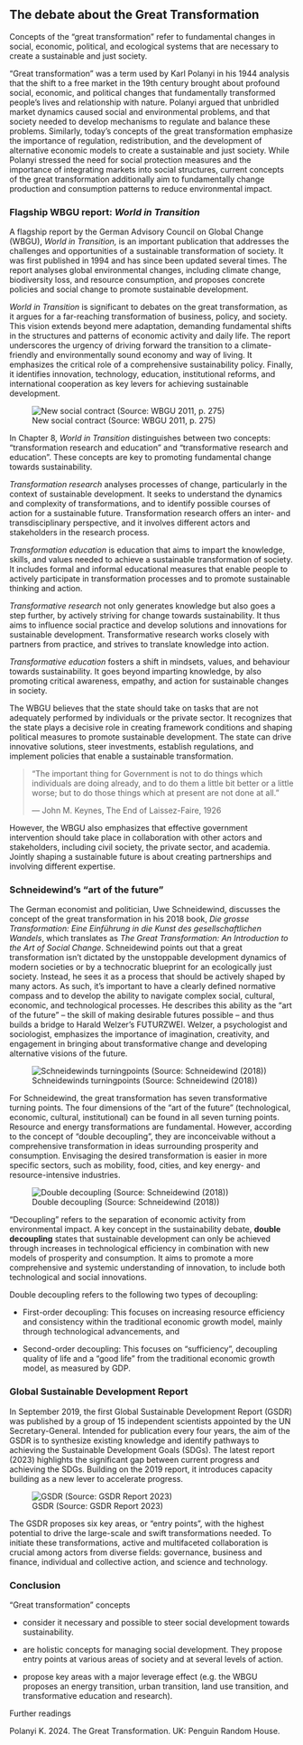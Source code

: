 ## The debate about the Great Transformation

Concepts of the “great transformation” refer to fundamental changes in social, economic, political, and ecological systems that are necessary to create a sustainable and just society.

“Great transformation” was a term used by Karl Polanyi in his 1944 analysis that the shift to a free market in the 19th century brought about profound social, economic, and political changes that fundamentally transformed people’s lives and relationship with nature. Polanyi argued that unbridled market dynamics caused social and environmental problems, and that society needed to develop mechanisms to regulate and balance these problems. Similarly, today’s concepts of the great transformation emphasize the importance of regulation, redistribution, and the development of alternative economic models to create a sustainable and just society. While Polanyi stressed the need for social protection measures and the importance of integrating markets into social structures, current concepts of the great transformation additionally aim to fundamentally change production and consumption patterns to reduce environmental impact.

### Flagship WBGU report: *World in Transition*

A flagship report by the German Advisory Council on Global Change (WBGU), *World in Transition,* is an important publication that addresses the challenges and opportunities of a sustainable transformation of society. It was first published in 1994 and has since been updated several times. The report analyses global environmental changes, including climate change, biodiversity loss, and resource consumption, and proposes concrete policies and social change to promote sustainable development.

*World in Transition* is significant to debates on the great transformation, as it argues for a far-reaching transformation of business, policy, and society. This vision extends beyond mere adaptation, demanding fundamental shifts in the structures and patterns of economic activity and daily life. The report underscores the urgency of driving forward the transition to a climate-friendly and environmentally sound economy and way of living. It emphasizes the critical role of a comprehensive sustainability policy. Finally, it identifies innovation, technology, education, institutional reforms, and international cooperation as key levers for achieving sustainable development.

![New social contract (Source: WBGU 2011, p. 275)](Images/.png){#fig-new-social-contract}

In Chapter 8, *World in Transition* distinguishes between two concepts: “transformation research and education” and “transformative research and education”. These concepts are key to promoting fundamental change towards sustainability.

*Transformation research* analyses processes of change, particularly in the context of sustainable development. It seeks to understand the dynamics and complexity of transformations, and to identify possible courses of action for a sustainable future. Transformation research offers an inter- and transdisciplinary perspective, and it involves different actors and stakeholders in the research process.

*Transformation education* is education that aims to impart the knowledge, skills, and values needed to achieve a sustainable transformation of society. It includes formal and informal educational measures that enable people to actively participate in transformation processes and to promote sustainable thinking and action.

*Transformative research* not only generates knowledge but also goes a step further, by actively striving for change towards sustainability. It thus aims to influence social practice and develop solutions and innovations for sustainable development. Transformative research works closely with partners from practice, and strives to translate knowledge into action.

*Transformative education* fosters a shift in mindsets, values, and behaviour towards sustainability. It goes beyond imparting knowledge, by also promoting critical awareness, empathy, and action for sustainable changes in society.

The WBGU believes that the state should take on tasks that are not adequately performed by individuals or the private sector. It recognizes that the state plays a decisive role in creating framework conditions and shaping political measures to promote sustainable development. The state can drive innovative solutions, steer investments, establish regulations, and implement policies that enable a sustainable transformation.

::: callout-quote
> “The important thing for Government is not to do things which individuals are doing already, and to do them a little bit better or a little worse; but to do those things which at present are not done at all.”
>
> — John M. Keynes, The End of Laissez-Faire, 1926
:::

However, the WBGU also emphasizes that effective government intervention should take place in collaboration with other actors and stakeholders, including civil society, the private sector, and academia. Jointly shaping a sustainable future is about creating partnerships and involving different expertise.

### Schneidewind's "art of the future"

The German economist and politician, Uwe Schneidewind, discusses the concept of the great transformation in his 2018 book, *Die grosse Transformation: Eine Einführung in die Kunst des gesellschaftlichen Wandels*, which translates as *The Great Transformation: An Introduction to the Art of Social Change*. Schneidewind points out that a great transformation isn’t dictated by the unstoppable development dynamics of modern societies or by a technocratic blueprint for an ecologically just society. Instead, he sees it as a process that should be actively shaped by many actors. As such, it’s important to have a clearly defined normative compass and to develop the ability to navigate complex social, cultural, economic, and technological processes. He describes this ability as the “art of the future” – the skill of making desirable futures possible – and thus builds a bridge to Harald Welzer's FUTURZWEI. Welzer, a psychologist and sociologist, emphasizes the importance of imagination, creativity, and engagement in bringing about transformative change and developing alternative visions of the future.

![Schneidewinds turningpoints (Source: Schneidewind (2018))](Images/Fig2_5_Schneidewind_turningpoints.jpg){#fig-turningpoints}

For Schneidewind, the great transformation has seven transformative turning points. The four dimensions of the “art of the future” (technological, economic, cultural, institutional) can be found in all seven turning points. Resource and energy transformations are fundamental. However, according to the concept of “double decoupling”, they are inconceivable without a comprehensive transformation in ideas surrounding prosperity and consumption. Envisaging the desired transformation is easier in more specific sectors, such as mobility, food, cities, and key energy- and resource-intensive industries.

![Double decoupling (Source: Schneidewind (2018))](Images/Fig2_6__double_decoupling.jpg){#fig-double-decoupling}

“Decoupling” refers to the separation of economic activity from environmental impact. A key concept in the sustainability debate, **double decoupling** states that sustainable development can only be achieved through increases in technological efficiency in combination with new models of prosperity and consumption. It aims to promote a more comprehensive and systemic understanding of innovation, to include both technological and social innovations.

Double decoupling refers to the following two types of decoupling:

-   First-order decoupling: This focuses on increasing resource efficiency and consistency within the traditional economic growth model, mainly through technological advancements, and

-   Second-order decoupling: This focuses on “sufficiency”, decoupling quality of life and a “good life” from the traditional economic growth model, as measured by GDP.

### Global Sustainable Development Report

In September 2019, the first Global Sustainable Development Report (GSDR) was published by a group of 15 independent scientists appointed by the UN Secretary-General. Intended for publication every four years, the aim of the GSDR is to synthesize existing knowledge and identify pathways to achieving the Sustainable Development Goals (SDGs). The latest report (2023) highlights the significant gap between current progress and achieving the SDGs. Building on the 2019 report, it introduces capacity building as a new lever to accelerate progress.

![GSDR (Source: GSDR Report 2023)](Images/Fig2_7__GSDR.png){#fig-GSDR}

The GSDR proposes six key areas, or “entry points”, with the highest potential to drive the large-scale and swift transformations needed. To initiate these transformations, active and multifaceted collaboration is crucial among actors from diverse fields: governance, business and finance, individual and collective action, and science and technology.

### Conclusion

“Great transformation” concepts

-   consider it necessary and possible to steer social development towards sustainability.

-   are holistic concepts for managing social development. They propose entry points at various areas of society and at several levels of action.

-   propose key areas with a major leverage effect (e.g. the WBGU proposes an energy transition, urban transition, land use transition, and transformative education and research).

:::: readings
::: readings-header
Further readings

Polanyi K. 2024. The Great Transformation. UK: Penguin Random House.
:::
::::
